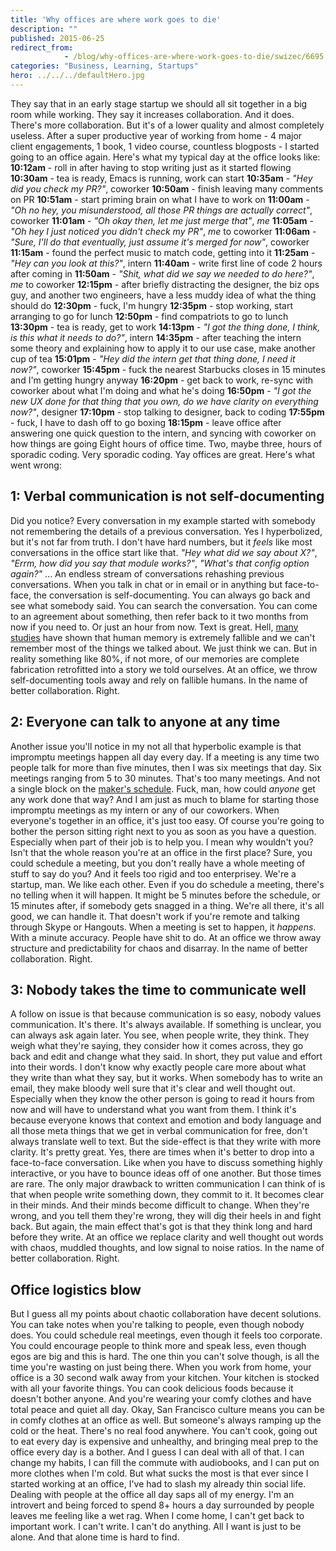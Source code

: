 ```yaml
---
title: 'Why offices are where work goes to die'
description: ""
published: 2015-06-25
redirect_from: 
            - /blog/why-offices-are-where-work-goes-to-die/swizec/6695
categories: "Business, Learning, Startups"
hero: ../../../defaultHero.jpg
---
```


They say that in an early stage startup we should all sit together in a big room while working. They say it increases collaboration. And it does. There's more collaboration. But it's of a lower quality and almost completely useless. After a super productive year of working from home - 4 major client engagements, 1 book, 1 video course, countless blogposts - I started going to an office again. Here's what my typical day at the office looks like: **10:12am** - roll in after having to stop writing just as it started flowing **10:30am** - tea is ready, Emacs is running, work can start **10:35am** - _"Hey did you check my PR?"_, coworker **10:50am** - finish leaving many comments on PR **10:51am** - start priming brain on what I have to work on **11:00am** - _"Oh no hey, you misunderstood, all those PR things are actually correct"_, coworker **11:01am** - _"Oh okay then, let me just merge that"_, _me_ **11:05am** - _"Oh hey I just noticed you didn't check my PR"_, _me_ to coworker **11:06am** - _"Sure, I'll do that eventually, just assume it's merged for now"_, coworker **11:15am** - found the perfect music to match code, getting into it **11:25am** - _"Hey can you look at this?"_, intern **11:40am** - write first line of code 2 hours after coming in **11:50am** - _"Shit, what did we say we needed to do here?"_, _me_ to coworker **12:15pm** - after briefly distracting the designer, the biz ops guy, and another two engineers, have a less muddy idea of what the thing should do **12:30pm** - fuck, I'm hungry **12:35pm** - stop working, start arranging to go for lunch **12:50pm** - find compatriots to go to lunch **13:30pm** - tea is ready, get to work **14:13pm** - _"I got the thing done, I think, is this what it needs to do?"_, intern **14:35pm** - after teaching the intern some theory and explaining how to apply it to our use case, make another cup of tea **15:01pm** - _"Hey did the intern get that thing done, I need it now?"_, coworker **15:45pm** - fuck the nearest Starbucks closes in 15 minutes and I'm getting hungry anyway **16:20pm** - get back to work, re-sync with coworker about what I'm doing and what he's doing **16:50pm** - _"I got the new UX done for that thing that you own, do we have clarity on everything now?"_, designer **17:10pm** - stop talking to designer, back to coding **17:55pm** - fuck, I have to dash off to go boxing **18:15pm** - leave office after answering one quick question to the intern, and syncing with coworker on how things are going Eight hours of office time. Two, maybe three, hours of sporadic coding. Very sporadic coding. Yay offices are great. Here's what went wrong:

## 1: Verbal communication is not self-documenting

Did you notice? Every conversation in my example started with somebody not remembering the details of a previous conversation. Yes I hyperbolized, but it's not far from truth. I don't have hard numbers, but it _feels_ like most conversations in the office start like that. _"Hey what did we say about X?"_, _"Errm, how did you say that module works?"_, _"What's that config option again?"_ ... An endless stream of conversations rehashing previous conversations. When you talk in chat or in email or in anything but face-to-face, the conversation is self-documenting. You can always go back and see what somebody said. You can search the conversation. You can come to an agreement about something, then refer back to it two months from now if you need to. Or just an hour from now. Text is great. Hell, [many studies](https://scholar.google.com/scholar?hl=en&q=human+memory+fallible&btnG=&as_sdt=1%2C5&as_sdtp=) have shown that human memory is extremely fallible and we can't remember most of the things we talked about. We just think we can. But in reality something like 80%, if not more, of our memories are complete fabrication retrofitted into a story we told ourselves. At an office, we throw self-documenting tools away and rely on fallible humans. In the name of better collaboration. Right.

## 2: Everyone can talk to anyone at any time

Another issue you'll notice in my not all that hyperbolic example is that impromptu meetings happen all day every day. If a meeting is any time two people talk for more than five minutes, then I was six meetings that day. Six meetings ranging from 5 to 30 minutes. That's too many meetings. And not a single block on the [maker's schedule](http://swizec.com/blog/why-programmers-work-at-night/swizec/3198). Fuck, man, how could _anyone_ get any work done that way? And I am just as much to blame for starting those impromptu meetings as my intern or any of our coworkers. When everyone's together in an office, it's just too easy. Of course you're going to bother the person sitting right next to you as soon as you have a question. Especially when part of their job is to help you. I mean why wouldn't you? Isn't that the whole reason you're at an office in the first place? Sure, you could schedule a meeting, but you don't really have a whole meeting of stuff to say do you? And it feels too rigid and too enterprisey. We're a startup, man. We like each other. Even if you do schedule a meeting, there's no telling when it will happen. It might be 5 minutes before the schedule, or 15 minutes after, if somebody gets snagged in a thing. We're all there, it's all good, we can handle it. That doesn't work if you're remote and talking through Skype or Hangouts. When a meeting is set to happen, it _happens_. With a minute accuracy. People have shit to do. At an office we throw away structure and predictability for chaos and disarray. In the name of better collaboration. Right.

## 3: Nobody takes the time to communicate well

A follow on issue is that because communication is so easy, nobody values communication. It's there. It's always available. If something is unclear, you can always ask again later. You see, when people write, they think. They weigh what they're saying, they consider how it comes across, they go back and edit and change what they said. In short, they put value and effort into their words. I don't know why exactly people care more about what they write than what they say, but it works. When somebody has to write an email, they make bloody well sure that it's clear and well thought out. Especially when they know the other person is going to read it hours from now and will have to understand what you want from them. I think it's because everyone knows that context and emotion and body language and all those meta things that we get in verbal communication for free, don't always translate well to text. But the side-effect is that they write with more clarity. It's pretty great. Yes, there are times when it's better to drop into a face-to-face conversation. Like when you have to discuss something highly interactive, or you have to bounce ideas off of one another. But those times are rare. The only major drawback to written communication I can think of is that when people write something down, they commit to it. It becomes clear in their minds. And their minds become difficult to change. When they're wrong, and you tell them they're wrong, they will dig their heels in and fight back. But again, the main effect that's got is that they think long and hard before they write. At an office we replace clarity and well thought out words with chaos, muddled thoughts, and low signal to noise ratios. In the name of better collaboration. Right.

## Office logistics blow

But I guess all my points about chaotic collaboration have decent solutions. You can take notes when you're talking to people, even though nobody does. You could schedule real meetings, even though it feels too corporate. You could encourage people to think more and speak less, even though egos are big and this is hard. The one thin you can't solve though, is all the time you're wasting on just being there. When you work from home, your office is a 30 second walk away from your kitchen. Your kitchen is stocked with all your favorite things. You can cook delicious foods because it doesn't bother anyone. And you're wearing your comfy clothes and have total peace and quiet all day. Okay, San Francisco culture means you can be in comfy clothes at an office as well. But someone's always ramping up the cold or the heat. There's no real food anywhere. You can't cook, going out to eat every day is expensive and unhealthy, and bringing meal prep to the office every day is a bother. And I guess I can deal with all of that. I can change my habits, I can fill the commute with audiobooks, and I can put on more clothes when I'm cold. But what sucks the most is that ever since I started working at an office, I've had to slash my already thin social life. Dealing with people at the office all day saps all of my energy. I'm an introvert and being forced to spend 8+ hours a day surrounded by people leaves me feeling like a wet rag. When I come home, I can't get back to important work. I can't write. I can't do anything. All I want is just to be alone. And that alone time is hard to find.
